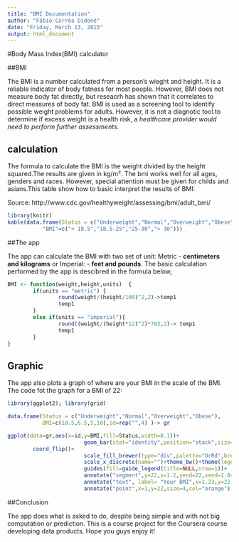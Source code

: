 ```yaml
---
title: "BMI Documentation"
author: "Fábio Corrêa Didoné"
date: "Friday, March 13, 2015"
output: html_document
---
```


#Body Mass Index(BMI)  calculator

##BMI

The BMI is a number calculated from a person's wieght and height. It is a reliable indicator of body fatness for most people. However, BMI does not measure body fat directly, but reseacrh has shown that it correlates to direct measures of body fat. BMI is used as a screening tool to identify possible weight problems for adults. However, it is not a diagnotic tool.to determine if excess weight is a health risk, a _healthcare provider would need to perform further assessments._ 

## calculation

The formula to calculate the BMI is the weight divided by the height squared.The results are given in kg/m². The bmi works well for all ages, genders and races. However, special attention must be given for childs and asians.This table show how to basic interpret the results of BMI:

Source: http://www.cdc.gov/healthyweight/assessing/bmi/adult_bmi/

```r
library(knitr)
kable(data.frame(Status = c("Underweight","Normal","Overweight","Obese"),
           "BMI"=c("< 18.5","18.5-25","25-30","> 30"))) 

```


##The app 

The app can calculate the BMI with two set of unit: Metric - **centimeters and kilograms** or Imperial: - **feet and pounds**.
The basic calculation performed by the app is descibred in the formula below,
```r

BMI <- function(weight,height,units)  { 
        if(units == "metric") {
                round(weight/(height/100)^2,2)->temp1
                temp1
        }
        else if(units == "imperial"){
                round((weight/(height*12)^2)*703,2)-> temp1
                temp1
        }
}

```

## Graphic

The app also plots a graph of where are your BMI in the scale of the BMI. The  code fot the graph for a BMI of 22:
```r
library(ggplot2); library(grid)

data.frame(Status = c("Underweight","Normal","Overweight","Obese"),
           BMI=c(18.5,6.5,5,10),id=rep("",4) )-> gr

ggplot(data=gr,aes(x=id,y=BMI,fill=Status,width=0.1))+
                        geom_bar(stat="identity",position="stack",size=1)+
        coord_flip()+
                        scale_fill_brewer(type="div",palette="OrRd",breaks=c("Underweight","Normal","Overweight","Obese"))+
                        scale_x_discrete(name="")+theme_bw()+theme(legend.position="top")+theme(legend.position=c(0.5,0.2))+
                        guides(fill=guide_legend(title=NULL,nrow=1))+
                        annotate("segment",y=22,x=1.2,yend=22,xend=1.04,col="orange",size=1.2, arrow  =arrow(length= unit(0.5,"cm")))+
                        annotate("text", label= "Your BMI",x=1.23,y=22,col="orange",size=6,fontface="bold")+
                        annotate("point",x=1,y=22,size=4,col="orange")

```

##Conclusion

The app does what is asked to do, despite being simple and with not big computation or prediction. This is a course project for the Coursera course developing data products. Hope you guys enjoy it!

